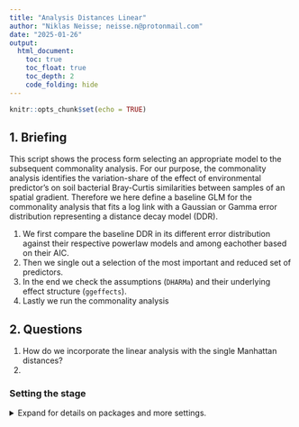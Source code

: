 ```yaml
---
title: "Analysis Distances Linear"
author: "Niklas Neisse; neisse.n@protonmail.com"
date: "2025-01-26"
output: 
  html_document:
    toc: true
    toc_float: true
    toc_depth: 2
    code_folding: hide
---
```


```r
knitr::opts_chunk$set(echo = TRUE)
```

## 1. Briefing

This script shows the process form selecting an appropriate model to the subsequent commonality analysis. For our purpose, the commonality analysis identifies the variation-share of the effect of environmental predictor's on soil bacterial Bray-Curtis similarities between samples of an spatial gradient. Therefore we here define a baseline GLM for the commonality analysis that fits a log link with a Gaussian or Gamma error distribution representing a distance decay model (DDR). 

1. We first compare the baseline DDR in its different error distribution against their respective powerlaw models and among eachother based on their AIC.
2. Then we single out a selection of the most important and reduced set of predictors.
3. In the end we check the assumptions (`DHARMa`) and their underlying effect structure (`ggeffects`). 
4. Lastly we run the commonality analysis


## 2. Questions 
1. How do we incorporate the linear analysis with the single Manhattan distances?
2. 



### Setting the stage 

<details>
  <summary>Expand for details on packages and more settings.</summary>

The following packages are required: `tidyverse`, `vegan`, `glmm.hp`, `partR2`, `skimr`, `MASS`, `DHARMa` , `ggeffects`, `glmmTMB`, `lme4`, `glmm.hp`, `pscl`

```r
#### Setting the stage ####
# Remove all objects in the global environment
# rm(list = ls()) 

# Set seed for reproducibility
set.seed(100) 

# Set directory pathways
dir_data <- 'path/to/N24_space_mic_dispersal/data/'
dir_resu <- 'path/to/N24_space_mic_dispersal/results/'

# Define CRAN packages
.cran_packages <- c(
  'tidyverse', 'glmm.hp',  'skimr', 'viridis', 'vegan',  'car', 
  'ggeffects', 'corrplot', 'lme4',  'partR2',  'DHARMa', 'MASS',
  'patchwork', 'glmm.hp',  'pscl',  'ggExtra', 'janitor', 'eulerr') 

# Define Bioconductor packages: 
#  other bioconductor packages include: 
#  'dada2', 'phyloseq', 'DECIPHER', 'phangorn'
# .bioc_packages <- c('phyloseq')  

# Install missing CRAN packages
.inst <- .cran_packages %in% installed.packages() 
if(any(!.inst)) {
  install.packages(.cran_packages[!.inst]) 
}

# # Check if Bioconductor packages are installed
# .inst <- .bioc_packages %in% installed.packages() 
# if(any(!.inst)) {
#   # Source Bioconductor installation script
#   source("http://bioconductor.org/biocLite.R") 
#   # Install missing Bioconductor packages without asking for confirmation
#   biocLite(.bioc_packages[!.inst], ask = F) 
# }

# Load required packages
#  add if necessary: ', .bioc_packages'
invisible(sapply(c(.cran_packages), require, character.only = TRUE))
invisible(sapply(c(.cran_packages), function(pkg) {
  # Check if the package is loaded
  is_loaded <- isNamespaceLoaded(pkg)
  
  # Get the package version
  version <- as.character(packageVersion(pkg))  # Convert version to character
  
  # Print the result
  cat(pkg, "Loaded:", is_loaded, "- Version:", version, "\n")
}))
 
```
```r
dir_wd   <- file.path('C:', 'code', 'BEO_DDR')
dir_data <- file.path(dir_wd, 'data')
dir_resu <- file.path(dir_wd, 'output')
```


## 3 Data  
The dataset `dissected` contains the distances between each sample in terms of bacterial composition (Bray-Curtis), plant composition (Bray-Curtis), plant traits (Euclidean), and physio-chemical soil properties (Euclidean). A summary of the dataset is shown below.

Side notes: 

1. For our models, we work with B.-C. similarities, meaning that values closer to 1 indicate greater similarity in bacterial community assembly among the samples.

2. Since stepwise forward selection, a crucial stop of our predictor selection using the `step()` function, cannot handle missing values, we omit these observations in the df `dist_nona_df`, reducing the total by about 100 data points to 1,275.

<details>
  <summary>Expand for data summary.</summary>

```r
## Load the data
distances_df <- read.csv(file.path(dir_data, 'distances_df.csv')) %>% 
  # changing dissimilarity to similarity to match distance decay model
  mutate(bac_bray_dis   = .$bac_bray,
         plant_bray_dis = .$plant_bray,
         bac_bray       = 1-.$bac_bray,
         plant_bray     = 1-.$plant_bray,
         coor_haver_log = log(.$coor_haver+0.001))

skim(distances_df)

# Remove rows with any missing values from the data frame
dist_nona_df <- na.omit(distances_df)

# Only the 4 processes
# names(dist_nona_df)
dist_4way_df <- dist_nona_df %>% 
  dplyr::select('dist_bin', 'bac_bray',
                'coor_haver_log', 'coor_haver', 
                'plant_bray', 'p_trait_eucl', 'physchem_eucl')


```
</details>

#### 3.2.1 Correlation in predictors
On the path to our model we first checked for any correlations of the explanatory variables.  

<details>
  <summary>Expand for explanatory variable correlation plot.</summary>
```r
# names(dist_nona_df)

corrplot(cor(dist_4way_df[
  c('coor_haver_log', 
    'plant_bray', 'p_trait_eucl', 'physchem_eucl')]), 
  type = "upper", method = "square", diag = FALSE, 
  addCoef.col = "white", number.cex = .7,
  tl.srt = 45, tl.cex = 1, tl.offset = 1)


corrplot(cor(dist_nona_df[c(
  'p_trait_eucl', 
  'pt_biomass_manh', 'pt_cov_bare_manh', 'pt_cov_litter_manh', 
  'pt_cov_moss_manh', 'pt_cov_senesc_manh', 'pt_sla_manh')]), 
         type = "upper", method = "square", diag = FALSE, 
         addCoef.col = "white", number.cex = .7,
         tl.srt = 45, tl.cex = 1, tl.offset = 1)


corrplot(cor(dist_nona_df[c(
  'physchem_eucl', 
  'pc_c_manh', 'pc_cnr_manh', 'pc_n_manh', 
  'pc_ph_manh', 'pc_soil_moist_manh')]), 
         type = "upper", method = "square", diag = FALSE, 
         addCoef.col = "white", number.cex = .7,
         tl.srt = 45, tl.cex = 1, tl.offset = 1)

```

## 4. Models 
### 4.1 Model Structure
We construct a generalized linear model to describe the effects of predictors representing environmental selection processes and dispersal on the differences in bacterial communities between observations, using a log link function.

Two sets of models are presented. The first set follows a Gaussian error distribution, while the second set follows a Gamma distribution. Within each set, we compare a model with a normal distance predictor to a power-law model with a log-transformed distance predictor.

```r
# names(dist_nona_df)

# glm_4w_gaus_1
glm_4w_gaus_1 <- glm(formula = bac_bray ~
                       coor_haver + plant_bray + p_trait_eucl + physchem_eucl,
                     family = gaussian(link = "log"), data = dist_nona_df, 
                     na.action = na.exclude)
sum_glm_4w_gaus_1 <- summary(glm_4w_gaus_1)

# glm_4w_gaus_2
glm_4w_gaus_2 <- glm(formula = bac_bray ~
                       coor_haver_log + plant_bray + p_trait_eucl + physchem_eucl, 
                     family = gaussian(link = "log"), data = dist_nona_df, 
                     na.action = na.exclude)
sum_glm_4w_gaus_2 <- summary(glm_4w_gaus_2)

# glm_4w_gamm_1
glm_4w_gamm_1 <- glm(formula = bac_bray ~
                        coor_haver + plant_bray + p_trait_eucl + physchem_eucl, 
                     family = Gamma(link = "log"), data = dist_nona_df, 
                     na.action = na.exclude)
sum_glm_4w_gamm_1 <- summary(glm_4w_gamm_1)

# glm_4w_gamm_2
glm_4w_gamm_2 <- glm(formula = bac_bray ~
                       coor_haver_log + plant_bray + p_trait_eucl + physchem_eucl, 
                     family = Gamma(link = "log"), data = dist_nona_df, 
                     na.action = na.exclude)
sum_glm_4w_gamm_2 <- summary(glm_4w_gamm_2)


```


Comparing the AIC values indicates that the Gamma error distribution with the log-transformed distance as a predictor explains the most variation in the soil bacteria. Therefore, we base all subsequent analyses on this model.





```r
data.frame(
  model          = c(
    rep("GLM", 4)),
  id       = c(
    rep("4way",4)),
  fam         = c(
    c(rep("Gaus",2), rep("Gamm",2))),
  Power_law      = c(
    rep(c("-", "+"),2)),
  aic            = c(
    sum_glm_4w_gaus_1$aic,
    sum_glm_4w_gaus_2$aic,
    sum_glm_4w_gamm_1$aic,
    sum_glm_4w_gamm_2$aic),
  `0 deviance`  = c(
    sum_glm_4w_gaus_1$null.deviance,
    sum_glm_4w_gaus_2$null.deviance,
    sum_glm_4w_gamm_1$null.deviance,
    sum_glm_4w_gamm_2$null.deviance),
  `0 df`        = c(
    sum_glm_4w_gaus_1$df.null,
    sum_glm_4w_gaus_2$df.null,
    sum_glm_4w_gamm_1$df.null,
    sum_glm_4w_gamm_2$df.null),
  `res deviance` = c(
    sum_glm_4w_gaus_1$deviance,
    sum_glm_4w_gaus_2$deviance,
    sum_glm_4w_gamm_1$deviance,
    sum_glm_4w_gamm_2$deviance),
  `res df`     = c(
    sum_glm_4w_gaus_1$df.residual,
    sum_glm_4w_gaus_2$df.residual,
    sum_glm_4w_gamm_1$df.residual,
    sum_glm_4w_gamm_2$df.residual)) %>% 
  arrange(.$aic)
```

#### 4.3 Bidirectional predictor selection

```r
# Alpha, intercept only model
glm_gamm_4way_a <- glm(formula = bac_bray ~ 1,
                      family = Gamma(link = "log"), data = dist_nona_df, 
                      na.action = na.exclude)

# Omega, all predictors with their interactions
glm_gamm_4way_o <- glm(formula = bac_bray ~
                       coor_haver_log * plant_bray * p_trait_eucl * physchem_eucl, 
                       family = Gamma(link = "log"), data = dist_nona_df, 
                       na.action = na.exclude)

# Bidirectional predictor selection 
glm_gamm_4way_step <- step(glm_gamm_4way_a,
                        scope = list(
                          lower = glm_gamm_4way_a, upper = glm_gamm_4way_o), 
                        direction = "both", na.action = na.exclude)
```

The bi-directional selection suggests that the interaction of the physico-chemical euclidean distance and the plant abundance Bray-Curtis distance is important for the model. Furthermore, the plant traits do not seem contribute to the models fit.

Nevertheless we include the plant traits in our model to make it directly compatible to our variance partitioning. The full 4-way model structure is the following:

```r
# Specifying the final 4way model
glm_4w_gamm2 <- glm(formula = bac_bray ~
                      physchem_eucl + coor_haver_log + 
                      plant_bray + p_trait_eucl + 
                      physchem_eucl:plant_bray, 
                    family = Gamma(link = "log"), 
                    data = dist_nona_df, 
                    na.action = na.exclude)

summary(glm_4w_gamm2)
pR2(glm_4w_gamm2)


```




## 6. Assumptions

using `simulateResiduals` and `plotResiduals`

```r
sim_out_4w_gamm2 <- DHARMa::simulateResiduals(
  fittedModel = glm_4w_gamm2, plot = F)
plot(sim_out_4w_gamm2)
testOutliers(glm_4w_gamm2)
plotResiduals(sim_out_4w_gamm2, form = dist_nona_df$physchem_eucl)
plotResiduals(sim_out_4w_gamm2, form = dist_nona_df$coor_haver_log)
plotResiduals(sim_out_4w_gamm2, form = dist_nona_df$plant_bray)
plotResiduals(sim_out_4w_gamm2, form = dist_nona_df$p_trait_eucl)

```

### 6.1 Effect plots

```r
predict_response(glm_gamm_seln3)
predict_response(glm_gamm_seln3, terms = c("predictor_main", "predictor_color"))
```




```r
pred_res_4w_gamm2  <- predict_response(glm_4w_gamm2)

plot(predict_response(glm_4w_gamm2, terms = c("physchem_eucl", "plant_bray")),
     show_data = T)

plot(predict_response(glm_4w_gamm2, terms = c("coor_haver_log", "physchem_eucl")),
     show_data = T)

plot(predict_response(glm_4w_gamm2, terms = c("plant_bray", "coor_haver_log")),
     show_data = T)

plot(predict_response(glm_4w_gamm2, terms = c("p_trait_eucl", "coor_haver_log")), 
     show_data = T)


```


## Communality analysis 

R2m (marginal R²): variance explained by fixed effects only.
R2c (conditional R²): variance explained by both fixed and random effects. As I don't have any random effect they are the same. 

Regarding the family of the estimations:
lognormal is the best:
1. it explains the most variance, thus the model fit is very good.
2. the assumption of a right-skewed response is met 
3. the assumption of no 0 values is met


Estimations:
Unique:	        The variance explained uniquely by that predictor.
Average.share:	Mean shared contribution across all model permutations.
Individual:   	Sum of Unique + Average.share (total importance).
I.perc(%):    	Percentage of total R² accounted for by this variable.

A negative unique value (e.g., -0.0005) indicates essentially no unique contribution, possibly due to multicollinearity or noise.



```r
ca_4w <- glmm.hp::glmm.hp(glm_4w_gamm2, type = "adjR2", commonality = T)
ca_4w_T <- glmm.hp::glmm.hp(glm_4w_gamm2, type = "adjR2", commonality = F)
glmm.hp::plot.glmmhp(ca_4w_T)
ca_4w_T
ca_4w

fit <- euler(c(
  "A"       = 0.1513, # physchem_eucl
  "B"       = 0.0884, # coor_haver_log
  "C"       = 0.0068, # plant_bray
  "D"       = 0.0000, # p_trait_eucl
  "E"       = 0.0113, # physchem_eucl:plant_bray
  "A&B"     = 0.1497,
  "A&C"     = 0.0274,
  "A&D"     = 0.0002,
  "A&E"     = 0.0129,
  "A&B&C"   = 0.1557,
  "A&B&D"   = 0.0006,
  "A&C&D"   = 0.0006,
  "B&C&D"   = 0.0001,
  "A&B&E"   = 0.0949,
  "B&B&E"   = 0.0093,
  "A&D&E"   = 0.0002,
  "A&B&C&D" = 0.0025,
  "B&C&D&E" = 0.0002
))

fit2 <- euler(c(
  "A"       = 0.151, # physchem_eucl
  "B"       = 0.088, # coor_haver_log
  "C"       = 0.007, # plant_bray
#  "D"       = 0.000, # p_trait_eucl
  "E"       = 0.011, # physchem_eucl:plant_bray
  "A&B"     = 0.150,
  "A&C"     = 0.027,
#  "A&D"     = 0.000,
  "A&E"     = 0.013,
  "A&B&C"   = 0.156,
  "A&B&D"   = 0.001,
  "A&C&D"   = 0.001,
#  "B&C&D"   = 0.000,
  "A&B&E"   = 0.095,
  "B&B&E"   = 0.009,
#  "A&D&E"   = 0.000,
  "A&B&C&D" = 0.003
#  "B&C&D&E" = 0.000
))

mod_ca_eu <- euler(c(
  "A"       = 0.15, # physchem_eucl
  "B"       = 0.09, # coor_haver_log
  "C"       = 0.01, # plant_bray
  "E"       = 0.01, # physchem_eucl:plant_bray
  "A&B"     = 0.15,
  "A&C"     = 0.03,
  "A&E"     = 0.01,
  "A&B&C"   = 0.16,
  "A&B&E"   = 0.10,
  "B&C&E"   = 0.01
))

p_ca_eu <- plot(mod_ca_eu,
     quantities = TRUE,
     fills = list(fill = viridis::viridis(4), alpha = 0.6),
     labels = list(font = 2),
     main = "Variance Partitioning (Euler Diagram)")

# ggsave(plot = p_ca_eu, paste0(dir_resu, "ca_eu.png"), width = 5.5, height = 6, dpi = 300)

0.01/2 + 0.1/3 + 0.15/2 + 0.16/3+ 0.03/2
0.01/2 + 0.1/3 + 0.15/2 + 0.16/3+ 0/2 
0.16/3 + 0.03/2 
0.01/2 + 0.01/2 + 0.1/3

```
```r
library(eulerr)
library(grid)
library(viridis)

# Create a function to generate the full custom Euler diagram
plot_custom_euler <- function(mod_ca_eu) {
  # Create the Euler diagram object
  p <- plot(mod_ca_eu,
            quantities = FALSE,
            fills = list(fill = viridis(4), alpha = 0.6),
            labels = FALSE,
            main = NULL)
  
  # Start a new page and draw scaled plot
  grid.newpage()
  vp <- viewport(width = 0.8, height = 0.8)
  pushViewport(vp)
  grid.draw(p)
  
  # Custom annotations
  # grid.text("Community analysis",
  #           x = 0.5,  y = 1.05, gp = gpar(fontsize = 16, fontface = "bold"))
  grid.text("A. Soil               \nproperties",         
            x = 0.06, y = 0.6,   gp = gpar(fontface = "bold"))
  grid.text("B. Geographic\ndistance",                    
            x = 0.95, y = 0.6,   gp = gpar(fontface = "bold"))
  grid.text("C. Plant similarity",                        
            x = 0.5,  y = -0.05, gp = gpar(fontface = "bold"))
  # grid.text("D. Plant traits",             
  #           x = 0.95, y = 0.95, gp = gpar(fontface = "bold"))
  grid.text("E. Interaction of A. and B.",                
            x = 0.5,  y = 1.05,  gp = gpar(fontface = "bold"))
  grid.text("Residuals = 0.42",                           
            x = 0.95, y = -0.05)
  
  # Unique fractions
  grid.text("0.15 ***", x = 0.25, y = 0.5)
  grid.text("0.09 ***", x = 0.815, y = 0.5)
  grid.text("0.01 *",   x = 0.51, y = 0.035)
  grid.text("0.01 ***", x = 0.61, y = 0.945)
  
  # 2-way overlaps
  grid.text("0.15", x = 0.62 , y = 0.54)
  grid.text("0.03", x = 0.41, y = 0.12)
  grid.text("0.01", x = 0.46, y = 0.99)
  
  # 3-way overlaps
  grid.text("0.16", x = 0.57, y = 0.26)
  grid.text("0.10", x = 0.6, y = 0.7)
  grid.text("0.01", x = 0.51, y = 0.57)
  grid.text("0.01", x = 0.73, y = 0.44)
  
  # 4-way overlap
  grid.text("0.01", x = 0.58, y = 0.42)
}

```


```r
# # Define metrics
# mod_ca_metrics <- c("Unique", "Average.share", "Individual", "I.perc(%)")
# mod_ca_n_metrics <- length(mod_ca_metrics)
# mod_ca_n_perm <- 10000
# set.seed(123)
# 
# # Step 1: Observed values for all metrics
# mod_ca_observed_all <- ca_4w_T$lognormal[, mod_ca_metrics]
# 
# # Step 2: Null array (3D) to store permutations for all metrics
# mod_ca_null_distributions <- array(
#   NA, dim = c(nrow(mod_ca_observed_all), mod_ca_n_perm, mod_ca_n_metrics),
#   dimnames = list(rownames(mod_ca_observed_all), NULL, mod_ca_metrics))
# 
# # Step 3: Permutation loop
# for (i in 1:mod_ca_n_perm) {
#   # Permute the response variable
#   dist_4way_df$mod_ca_bac_bray_perm <- sample(dist_4way_df$bac_bray)
#   
#   # Fit model with permuted response
#   mod_ca_perm_result <- glmm.hp(
#     glm(
#       formula = mod_ca_bac_bray_perm ~ physchem_eucl + coor_haver_log + 
#         plant_bray + p_trait_eucl + physchem_eucl:plant_bray,
#       family = Gamma(link = "log"),
#       data = dist_4way_df,
#       na.action = na.exclude),
#     type = "adjR2")
#   
#   # Store values for each metric
#   for (m in mod_ca_metrics) {
#     mod_ca_null_distributions[, i, m] <- mod_ca_perm_result$lognormal[, m]
#   }
# }
# 
# # Step 4: Compute p-values for all metrics
# mod_ca_results_list <- list()
# 
# for (m in mod_ca_metrics) {
#   mod_ca_observed_vals <- mod_ca_observed_all[, m]
#   mod_ca_null_matrix   <- mod_ca_null_distributions[, , m]
#   
#   # Compute p-values
#   mod_ca_p_vals <- sapply(1:length(mod_ca_observed_vals), function(i) {
#     mean(mod_ca_null_matrix[i, ] >= mod_ca_observed_vals[i], na.rm = TRUE)
#     })
#   
#   # Compute mean of null distribution
#   mod_ca_null_means <- rowMeans(mod_ca_null_matrix, na.rm = TRUE)
#   
#   # Create result data frame
#   mod_ca_results_df <- data.frame(
#     variable   = rownames(mod_ca_observed_all),
#     observed   = mod_ca_observed_vals,
#     null_mean  = mod_ca_null_means,
#     p_value    = mod_ca_p_vals)
#   
#   mod_ca_results_list[[m]] <- mod_ca_results_df
# }
# 
# write.csv(as.data.frame.table(mod_ca_null_distributions, responseName = "value") %>%
#   rename(variable = Var1, permutation = Var2, metric = Var3) %>%
#   mutate(permutation = as.integer(permutation)),
#   file.path(dir_data, paste0('mod_ca_perm_all_10000.csv')))
# 
# bind_rows(mod_ca_results_list, .id = "metric") %>% as.data.frame() %>% 
#   write.csv(file.path(dir_data, paste0('mod_ca_perm_res_all_10000.csv')),
#             row.names = F)

mod_ca_list_all_10000_df <- read.csv(
  file.path(dir_data, paste0('mod_ca_perm_all_10000.csv')))


mod_ca_results_all_10000_df <- read.csv(
  file.path(dir_data, paste0('mod_ca_perm_res_all_10000.csv')))

```



### 7. Plots

#### Distance Decaly Relation
```r
# Create a new data frame with a range of values for 'coor_haver_log'
p_dist_range <- seq(
  min(dist_nona_df$coor_haver_log), 
  max(dist_nona_df$coor_haver_log), length.out = 100)

# Create a new data frame with these values and the other variables fixed 
p_dist_ndata <- data.frame(
  coor_haver_log = p_dist_range,
  physchem_eucl  = mean(dist_nona_df$physchem_eucl, na.rm = TRUE), 
  plant_bray     = mean(dist_nona_df$plant_bray, na.rm = TRUE),  
  p_trait_eucl   = mean(dist_nona_df$p_trait_eucl, na.rm = TRUE) 
)

# Predict the response using the glm model
p_dist_pred <- predict(
  glm_4w_gamm2, 
  newdata = p_dist_ndata,
  # Return the standard errors
  se.fit = TRUE, 
  # Prediction on the scale of the link function (log scale for Gamma)
  type = "link"    
)

# Convert the predictions from log scale back to the original scale (if using Gamma with log link)
p_dist_pred_values <- exp(p_dist_pred$fit)

# Calculate the upper and lower bounds for the 95% confidence interval
p_dist_upper <- exp(p_dist_pred$fit + 1.96 * p_dist_pred$se.fit)
p_dist_lower <- exp(p_dist_pred$fit - 1.96 * p_dist_pred$se.fit)

# Add the predictions and confidence intervals to the new_data
p_dist_ndata <- p_dist_ndata %>%
  mutate(
    predicted = p_dist_pred_values,
    upper_bound = p_dist_upper,
    lower_bound = p_dist_lower
  )

# names(dist_4way_df)

dist_4way_df %>% 
  group_by(dist_bin) %>% 
  summarise(n())

# Plot the effect of distance on bacterial bray 
# Estimates are from the 4way model
# predictions with mean for the other predictors
# showing the 95% Confidence interval
ggp_ddr_4w <- ggplot() +
  geom_point(
    data = dist_4way_df, 
    aes(y = bac_bray, x = coor_haver_log, color = as.factor(dist_bin)),
    alpha = 0.5
  ) +
  scale_color_manual(
    values = c('#B33C00', '#00B382', '#0072B2'),
    labels = c(
      'Within Plot\n   n = 48', 
      'Within Site\n   n = 577', 
      'Between Sites\n   n = 650'),
    # Change shape 
    guide = guide_legend(override.aes = list(shape = 15, linetype = 1))
    ) + 
  geom_line(
    data = p_dist_ndata, 
    aes(y = predicted, x = coor_haver_log), color = "#4F4F4F"
  ) +
  geom_ribbon(
    data = p_dist_ndata,
    aes(x = coor_haver_log, ymin = lower_bound, ymax = upper_bound), 
    fill = "black", alpha = 0.2
  ) +
  scale_x_continuous(
    limits = c(0, 14),
    breaks = seq(0, 14, by = 2),
    guide = guide_axis(minor.ticks = T)
    ) +
  scale_y_continuous(
    limits       = c(0, 0.8),
    breaks       = seq(0, 0.8, by = .2),
    guide = guide_axis(minor.ticks = T),
    labels = scales::number_format(accuracy = c(1, 0.1, 0.1, 0.1))
    ) +  
  theme_classic() +
  labs(
    title = "Distance Decay Realation",
    subtitle = "Effect of Distance on Soil Bacterial Similarity",
    x = "Distance (log(m))",
    y = "Soil bacterial Bray-Curtis\nsimilarity index",
    caption = "Distance Decay Relationship of the soil bacterial commnunity: Based on glm with Gamma(link = 'log'). \n Shaded area represents the 95% Confidence Interval for predictions. Point show raw data.",
    color = "Distance Categories"
  ) +
  theme(
    plot.title    = element_text(hjust = 0.1, vjust = 1.5),  
    plot.subtitle = element_text(hjust = 0.1, vjust = 2),  
    plot.caption  = element_text(hjust = 0),
    legend.position   = c(0.8, 0.82),
    legend.title      = element_text('Distance bin', size = 11),
    legend.key.height = unit(0.4, "cm"), 
    legend.key.width  = unit(1.2, "cm"), 
    legend.text       = element_text(size = 10), 
    panel.grid.minor = element_line(
      color = "lightgray", linetype = "dotted", size = 0.5),
    axis.text.x  = element_text(color = "black", size = 10),
    axis.text.y  = element_text(color = "black", size = 10),
    axis.title.y = element_text(size = 13, margin = margin(r = 10)),
    axis.title.x = element_text(size = 12.5, margin = margin(t = 10)) 
  ) + 
  annotate("text", x = 1, y = 0, label = paste("n =", nrow(dist_4way_df)), 
           size = 3.5, color = "black")

ggp_ddr_4w 

ggp_ddr_4w_hist <- ggMarginal(ggp_ddr_4w, 
           type = "histogram", 
           groupFill = TRUE,
           col = "white")


# ggsave(plot = ggp_ddr_4w, paste0(dir_resu, "/ddr_4w.png"), width = 5.5, height = 6, dpi = 300)

# ggsave(plot = ggp_ddr_4w_hist, paste0(dir_resu, "/ddr_4w_hist.png"), width = 5.5, height = 6, dpi = 300)

```
```r

hist(dist_4way_df$bac_bray)
hist(log(dist_4way_df$bac_bray))

min(dist_4way_df$bac_bray)
max(dist_4way_df$bac_bray)


dist_4way_df %>% 
  filter(dist_bin == 1) %>% 
  arrange(bac_bray)

dist_4way_df %>% 
  filter(dist_bin == 1) %>%
  skim()

# Prediction at min
p_dist_ndata
exp(p_dist_ndata$coor_haver_log[1])
p_dist_ndata$predicted[1]
p_dist_ndata$predicted[1] - p_dist_ndata$lower_bound[1]
p_dist_ndata$predicted[1] - p_dist_ndata$upper_bound[1]

# Prediction at mean BIN 1
dist_4way_df %>% 
  filter(dist_bin == 1) %>% 
  summarise(mean(coor_haver_log))

exp(p_dist_ndata$coor_haver_log[5])
p_dist_ndata$predicted[5]
p_dist_ndata$predicted[5] - p_dist_ndata$lower_bound[5]
p_dist_ndata$predicted[5] - p_dist_ndata$upper_bound[5]

# Prediction at mean BIN 2
dist_4way_df %>% 
  filter(dist_bin == 2) %>% 
  summarise(mean(coor_haver_log))
# 8.589501

exp(p_dist_ndata$coor_haver_log[60])
p_dist_ndata$predicted[60]
p_dist_ndata$predicted[60] - p_dist_ndata$lower_bound[60]
p_dist_ndata$predicted[60] - p_dist_ndata$upper_bound[60]


# Prediction at mean BIN 3
dist_4way_df %>% 
  filter(dist_bin == 3) %>% 
  summarise(mean(coor_haver_log))
# 12.69765	

exp(p_dist_ndata$coor_haver_log[99])
p_dist_ndata$predicted[99]
p_dist_ndata$predicted[99] - p_dist_ndata$lower_bound[99]
p_dist_ndata$predicted[99] - p_dist_ndata$upper_bound[99]




dist_4way_df %>% 
  filter(bac_bray <= quantile(dist_4way_df$bac_bray, 0.05)[[1]]) %>% 
  group_by(dist_bin) %>% 
  summarise(n())

dist_4way_df %>% 
  filter(bac_bray <= quantile(dist_4way_df$bac_bray, 0.05)[[1]]) %>% 
  arrange(bac_bray)


dist_4way_df %>% 
  filter(bac_bray == min(bac_bray))



dist_4way_df %>% 
  filter(physchem_eucl >= quantile(physchem_eucl, 0.90)[[1]]) %>% 
  group_by(dist_bin) %>% 
  summarise(n())

53 / (53 + 11)
91 / (91 + 37)

```


##### Effect plot 3 panel
```r
# Create a new data frame with these values and the other variables fixed 
p_pc_ndata <- data.frame(
  # New sequence to predict over
  physchem_eucl  = seq(min(dist_4way_df$physchem_eucl),
                       max(dist_4way_df$physchem_eucl), length.out = 100),
  coor_haver_log = mean(dist_4way_df$coor_haver_log, na.rm = TRUE), 
  plant_bray     = mean(dist_4way_df$plant_bray, na.rm = TRUE),  
  p_trait_eucl   = mean(dist_4way_df$p_trait_eucl, na.rm = TRUE) 
)

# Predict the response using the glm model
p_pc_pred <- predict(
  glm_4w_gamm2, 
  newdata = p_pc_ndata,
  # Return the standard errors
  se.fit = TRUE, 
  # Prediction on the scale of the link function (log scale for Gamma)
  type = "link"    
)

# Add the predictions and confidence intervals to the new_data
p_pc_ndata <- p_pc_ndata %>%
  mutate(
    # Log scale back to the original scale (if using Gamma with log link)
    predicted   = exp(p_pc_pred$fit),
    # 95% CI
    upper_bound = exp(p_pc_pred$fit + 1.96 * p_pc_pred$se.fit),
    lower_bound = exp(p_pc_pred$fit - 1.96 * p_pc_pred$se.fit)
  )

# names(dist_4way_df)

# Plot the effect of distance on bacterial bray 
# Estimates are from the 4way model
# predictions with mean for the other predictors
# showing the 95% Confidence interval
ggp_4w_pc <- ggplot() +
  geom_point(
    data = dist_4way_df, 
    aes(y = bac_bray, x = physchem_eucl, color = as.factor(dist_bin)),
    alpha = 0.5
  ) +
  scale_color_manual(
    values = c('#B33C00', '#00B382', '#0072B2'),
    labels = c("Within Plot", "Within Site", "Among Sites"),
    # Change shape 
    guide = guide_legend(override.aes = list(shape = 15, linetype = 1))
    ) + 
  geom_line(
    data = p_pc_ndata, 
    aes(y = predicted, x = physchem_eucl), color = "#4F4F4F"
  ) +
  geom_ribbon(
    data = p_pc_ndata,
    aes(x = physchem_eucl, ymin = lower_bound, ymax = upper_bound), 
    fill = "black", alpha = 0.2
  ) +
  scale_x_continuous(
    limits = c(0, round(max(
        dist_4way_df$physchem_eucl), digits = 0))
    ) +
  scale_y_continuous(
    limits       = c(0, 0.8),
    breaks       = seq(0, 1, by = .2),
    guide = guide_axis(minor.ticks = T)
    ) +  
  theme_classic() +
  labs(
    x = "Physio-chemical NP\nEuclidean",
    y = "Soil bacterial Bray-Curtis similarity index",
  ) +
  theme(
    plot.title = element_text(hjust = 0.1, vjust = 1.5),  
    plot.subtitle = element_text(hjust = 0.1, vjust = 2),  
    plot.caption = element_text(hjust = 0),
    legend.position = "none", 
    # Grid lines
    panel.grid.minor = element_line(
      color = "lightgray", linetype = "dotted", size = 0.5),
    axis.text.x  = element_text(color = "black", size = 10),
    axis.text.y  = element_text(color = "black", size = 10),
    axis.title.y = element_text(size = 13, margin = margin(r = 10)),
    axis.title.x = element_text(size = 12.5, margin = margin(t = 10)) 
  )

ggp_4w_pc

# ggsave(plot = ggp_4w_pc, paste0(dir_resu, "ddr_4w_pc.png"), width = 5.5, height = 6, dpi = 300)

```


```r
# Create a new data frame with these values and the other variables fixed 
p_pb_ndata <- data.frame(
  # New sequence to predict over
  plant_bray     = seq(min(dist_4way_df$plant_bray),
                       max(dist_4way_df$plant_bray), length.out = 100),
  coor_haver_log = mean(dist_4way_df$coor_haver_log, na.rm = TRUE), 
  physchem_eucl  = mean(dist_4way_df$physchem_eucl , na.rm = TRUE),  
  p_trait_eucl   = mean(dist_4way_df$p_trait_eucl  , na.rm = TRUE) 
)

# Predict the response using the glm model
p_pb_pred <- predict(
  glm_4w_gamm2, 
  newdata = p_pb_ndata,
  # Return the standard errors
  se.fit = TRUE, 
  # Prediction on the scale of the link function (log scale for Gamma)
  type = "link"    
)

# Add the predictions and confidence intervals to the new_data
p_pb_ndata <- p_pb_ndata %>%
  mutate(
    # Log scale back to the original scale (if using Gamma with log link)
    predicted   = exp(p_pb_pred$fit),
    # 95% CI
    upper_bound = exp(p_pb_pred$fit + 1.96 * p_pb_pred$se.fit),
    lower_bound = exp(p_pb_pred$fit - 1.96 * p_pb_pred$se.fit)
  )

# names(dist_4way_df)

# Plot the effect of plant bray on bacterial bray 
# Estimates are from the 4way model
# predictions with mean for the other predictors
# showing the 95% Confidence interval
ggp_4w_pb <- ggplot() +
  geom_point(
    data = dist_4way_df, 
    aes(y = bac_bray, x = plant_bray, color = as.factor(dist_bin)),
    alpha = 0.5
  ) +
  scale_color_manual(
    values = c('#B33C00', '#00B382', '#0072B2'),
    labels = c("Within Plot", "Within Site", "Among Sites"),
    # Change shape 
    guide = guide_legend(override.aes = list(shape = 15, linetype = 1))
    ) + 
  geom_line(
    data = p_pb_ndata, 
    aes(y = predicted, x = plant_bray), color = "#4F4F4F"
  ) +
  geom_ribbon(
    data = p_pb_ndata,
    aes(x = plant_bray, ymin = lower_bound, ymax = upper_bound), 
    fill = "black", alpha = 0.2
  ) +
  scale_x_continuous(
    limits = c(0, round(max(
        dist_4way_df$plant_bray), digits = 0)),
    breaks = c(0, 0.25, 0.5, 0.75, 1),
    labels = scales::number_format(accuracy = c(1, 0.01, 0.1, 0.01, 1))
    ) +
  scale_y_continuous(
    limits       = c(0, 0.8),
    breaks       = seq(0, 1, by = .2),
    guide = guide_axis(minor.ticks = T)
#    minor_breaks = seq(0, 1, by = .1)
    ) +  
  theme_classic() +
  labs(
    x = "Plant Abundance\nBray-Curtis similarity",
    y = "Soil bacterial Bray-Curtis similarity index"
  ) +
  theme(
    plot.title = element_text(hjust = 0.1, vjust = 1.5),  
    plot.subtitle = element_text(hjust = 0.1, vjust = 2),  
    plot.caption = element_text(hjust = 0),
    legend.position = "none",
    legend.title = element_text('Distance bin'), 
    # Grid lines
    panel.grid.minor = element_line(
      color = "lightgray", linetype = "dotted", size = 0.5),
    axis.text.y  = element_blank(),
    axis.text.x = element_text(color = "black", size = 10),  
    axis.title.y = element_blank(),
    axis.title.x = element_text (size = 12.5, margin = margin(t = 10)), 
    axis.ticks.y = element_blank()
  )

ggp_4w_pb

# ggsave(plot = ggp_4w_pb, paste0(dir_resu, "ddr_4w_pb.png"), width = 5.5, height = 6, dpi = 300)

```



```r
# Create a new data frame with these values and the other variables fixed 
p_pt_ndata <- data.frame(
  # New sequence to predict over
  p_trait_eucl   = seq(min(dist_4way_df$p_trait_eucl),
                       max(dist_4way_df$p_trait_eucl), length.out = 100),
  coor_haver_log = mean(dist_4way_df$coor_haver_log, na.rm = TRUE), 
  physchem_eucl  = mean(dist_4way_df$physchem_eucl , na.rm = TRUE),  
  plant_bray     = mean(dist_4way_df$plant_bray    , na.rm = TRUE) 
)

# Predict the response using the glm model
p_pt_pred <- predict(
  glm_4w_gamm2, 
  newdata = p_pt_ndata,
  # Return the standard errors
  se.fit = TRUE, 
  # Prediction on the scale of the link function (log scale for Gamma)
  type = "link"    
)

# Add the predictions and confidence intervals to the new_data
p_pt_ndata <- p_pt_ndata %>%
  mutate(
    # Log scale back to the original scale (if using Gamma with log link)
    predicted   = exp(p_pt_pred$fit),
    # 95% CI
    upper_bound = exp(p_pt_pred$fit + 1.96 * p_pt_pred$se.fit),
    lower_bound = exp(p_pt_pred$fit - 1.96 * p_pt_pred$se.fit)
  )

# names(dist_4way_df)

# Plot the effect of distance on bacterial bray 
# Estimates are from the 4way model
# predictions with mean for the other predictors
# showing the 95% Confidence interval
ggp_4w_pt <- ggplot() +
  geom_point(
    data = dist_4way_df, 
    aes(y = bac_bray, x = p_trait_eucl, color = as.factor(dist_bin)),
    alpha = 0.5
  ) +
  scale_color_manual(
    values = c('#B33C00', '#00B382', '#0072B2'),
    labels = c("Within Plot", "Within Site", "Among Sites"),
    # Change shape 
    guide = guide_legend(override.aes = list(shape = 15, linetype = 1))
    ) + 
  geom_line(
    data = p_pt_ndata, 
    aes(y = predicted, x = p_trait_eucl), color = "#4F4F4F"
  ) +
  geom_ribbon(
    data = p_pt_ndata,
    aes(x = p_trait_eucl, ymin = lower_bound, ymax = upper_bound), 
    fill = "black", alpha = 0.2
  ) +
  scale_x_continuous(
    limits = c(0, round(max(
        dist_4way_df$p_trait_eucl), digits = 0)),
    breaks = c(0, 2.5, 5, 7.5),
    labels = scales::number_format(accuracy = c(1, 0.1, 1, 0.1))
    ) +
  scale_y_continuous(
    limits       = c(0, 0.8),
    breaks       = seq(0, 1, by = .2),
    guide = guide_axis(minor.ticks = T)
#    minor_breaks = seq(0, 1, by = .1)
    ) +  
  theme_classic() +
  labs(
    x = "Plant traits\nEuclidean",
    y = "Soil bacterial Bray-Curtis similarity index"
  ) +
  theme(
    plot.title    = element_text(hjust = 0.1, vjust = 1.5),  
    plot.subtitle = element_text(hjust = 0.1, vjust = 2),  
    plot.caption  = element_text(hjust = 0),
    legend.position   = c(0.7, 0.92),
    legend.title      = element_blank(),
    legend.key.height = unit(0.4, "cm"), 
    legend.key.width  = unit(1.2, "cm"), 
    legend.text       = element_text(size = 11),
    # Grid lines
    panel.grid.minor = element_line(
      color = "lightgray", linetype = "dotted", size = 0.5),
    axis.text.y  = element_blank(),
    axis.text.x  = element_text (color = "black", size = 10),  
    axis.title.y = element_blank(),
    axis.title.x = element_text (size = 12.5, margin = margin(t = 10)), 
    axis.ticks.y = element_blank()
  )

ggp_4w_pt

# ggsave(plot = ggp_4w_pt, paste0(dir_resu, "ddr_4w_pt.png"), width = 5.5, height = 6, dpi = 300)

```


```r
# Add tags and center them at the top of each plot
ggp_4w_pc <- ggp_4w_pc + 
  labs(tag = "A") + 
  theme(
    plot.tag.position = c(0.2, 1),
    plot.tag = element_text(face = "bold", hjust = 0.5, vjust = 1)
  )

ggp_4w_pb <- ggp_4w_pb + 
  labs(tag = "B") + 
  theme(
    plot.tag.position = c(0.13, 1),
    plot.tag = element_text(face = "bold", hjust = 0.5, vjust = 1)
  )

ggp_4w_pt <- ggp_4w_pt + 
  labs(tag = "C") + 
  theme(
    plot.tag.position = c(0.13, 1),
    plot.tag = element_text(face = "bold", hjust = 0.5, vjust = 1)
  )

# Combine without tag_levels
ggp_4w_3p <- ggp_4w_pc + ggp_4w_pb + ggp_4w_pt +
  plot_layout(ncol = 3) +
  plot_annotation(
    title = "Effect plots - model predictions",
    subtitle = "4-way glm gamma log-link"
  )

ggp_4w_3p

# ggsave(plot = ggp_4w_3p, file.path(dir_resu, "ddr_4w_3p.png"), width = 15, height = 6, dpi = 300)
```




## Chapter 2 - Sublements
### Analysis of linear physio-chemical distances

#### Introduction

Physio-chemical properties of soil are very known to have a great influence on the soil micro-biome. Here we show how the individual differences of each soil property between sample affect the difference in Bray-Curtis dissimilarity of the soil bacteria rather than their combined effect as one Euclidean distance. 

#### Data
We have the same format of data where every sample is pair with each other and given one value that encompass the differences. Here we what to know the effect of pH, water content, nitrogen, carbon, and CN ratio on the bacterial community. 


<details>
  <summary>Expand for data summary.</summary>

```r
# names(dist_nona_df)
dist_pc_df <-  dist_nona_df %>% 
  dplyr::select(c(id, id2, bac_bray, coor_haver, coor_haver_log, 
           pc_c_manh, pc_cnr_manh, pc_n_manh, pc_ph_manh, pc_soil_moist_manh))
skim(dist_pc_df)

```
</details>

#### Model

We compare yet again a `Gamma` against a `Gaussian` distribution and 

```r
# names(dist_pc_df)

# Gaussian
# without powerlaw
glm_pc_gau1 <- glm(
  bac_bray ~ coor_haver +
    pc_c_manh + pc_cnr_manh + pc_n_manh + pc_ph_manh + pc_soil_moist_manh,
  family = gaussian(link = "log"),
  data = dist_pc_df, na.action = na.exclude)
sum_glm_pc_gau1 <- summary(glm_pc_gau1)
# with powerlaw
glm_pc_gau2 <- glm(
  bac_bray ~ coor_haver_log + 
    pc_c_manh + pc_cnr_manh + pc_n_manh + pc_ph_manh + pc_soil_moist_manh,
  family = gaussian(link = "log"),
  data = dist_pc_df, na.action = na.exclude)
sum_glm_pc_gau2 <- summary(glm_pc_gau2)

# Gamma
# without powerlaw
glm_pc_gam1 <- glm(
  bac_bray ~ coor_haver +
    pc_c_manh + pc_cnr_manh + pc_n_manh + pc_ph_manh + pc_soil_moist_manh,
  family = Gamma(link = "log"),
  data = dist_pc_df, na.action = na.exclude)
sum_glm_pc_gam1 <- summary(glm_pc_gam1)
# with powerlaw
glm_pc_gam2 <- glm(
  bac_bray ~ coor_haver_log + 
    pc_c_manh + pc_cnr_manh + pc_n_manh + pc_ph_manh + pc_soil_moist_manh,
  family = Gamma(link = "log"),
  data = dist_pc_df, na.action = na.exclude)
sum_glm_pc_gam2 <- summary(glm_pc_gam2)

```

Summary of the models showing the AIC, our ceteria to judge the best fit for further analysis. Yet again the Gamma distribution with the log transformed distance metrics performes the best. 

```r
data.frame(
  model          = c(
    rep("GLM", 4)),
  id       = c(
    rep("4way",4)),
  fam         = c(
    c(rep("Gaus",2), rep("Gamm",2))),
  Power_law      = c(
    rep(c("-", "+"),2)),
  aic            = c(
    sum_glm_pc_gau1$aic,
    sum_glm_pc_gau2$aic,
    sum_glm_pc_gam1$aic,
    sum_glm_pc_gam2$aic),
  `deviance0`  = c(
    sum_glm_pc_gau1$null.deviance,
    sum_glm_pc_gau2$null.deviance,
    sum_glm_pc_gam1$null.deviance,
    sum_glm_pc_gam2$null.deviance),
  `df0`        = c(
    sum_glm_pc_gau1$df.null,
    sum_glm_pc_gau2$df.null,
    sum_glm_pc_gam1$df.null,
    sum_glm_pc_gam2$df.null),
  `res deviance` = c(
    sum_glm_pc_gau1$deviance,
    sum_glm_pc_gau2$deviance,
    sum_glm_pc_gam1$deviance,
    sum_glm_pc_gam2$deviance),
  `res df`     = c(
    sum_glm_pc_gau1$df.residual,
    sum_glm_pc_gau2$df.residual,
    sum_glm_pc_gam1$df.residual,
    sum_glm_pc_gam2$df.residual)) %>% 
  arrange(.$aic)
```


#### 4.3 Bidirectional predictor selection

```r
# Alpha, intercept only model
glm_pc_gam2_a <- glm(
  bac_bray ~ 1,
  family = Gamma(link = "log"),
  data = dist_pc_df, na.action = na.exclude)

# Omega, all predictors with their interactions
glm_pc_gam2_o <- glm(
  bac_bray ~ coor_haver_log * 
    pc_c_manh * pc_cnr_manh * pc_n_manh * pc_ph_manh * pc_soil_moist_manh,
  family = Gamma(link = "log"),
  data = dist_pc_df, na.action = na.exclude)

# Bidirectional predictor selection 
glm_pc_gam2_step <- step(
  glm_pc_gam2_a, 
  scope = list(lower = glm_pc_gam2_a, upper = glm_pc_gam2_o), 
  direction = "both", na.action = na.exclude)
```


Nevertheless we include the plant traits in our model to make it directly compatible to our variance partitioning. The full 4-way model structure is the following:

```r
# Specifying the final 4way model
glm_pc <- glm(
  formula = bac_bray ~ 
    pc_ph_manh + pc_c_manh + coor_haver_log + pc_n_manh + pc_cnr_manh +
    pc_ph_manh:coor_haver_log + pc_ph_manh:pc_c_manh + 
    pc_c_manh:pc_n_manh + pc_ph_manh:pc_cnr_manh + pc_ph_manh:pc_n_manh + 
    pc_ph_manh:pc_c_manh:pc_n_manh, 
  family = Gamma(link = "log"), 
  data = dist_nona_df, na.action = na.exclude)

summary(glm_pc)
```


### Effect plots

```r
predict_response(glm_pc)
predict_response(glm_pc, terms = c("predictor_main", "predictor_color"))
```




```r
# names(dist_pc_df)
pred_res_glm_pc  <- predict_response(glm_pc)

plot(predict_response(
  glm_pc, terms = c("coor_haver_log", "pc_ph_manh")),
     show_data = T)

plot(predict_response(
  glm_pc, terms = c("pc_ph_manh", "coor_haver_log")),
     show_data = T)

plot(predict_response(
  glm_pc, terms = c("pc_c_manh", "coor_haver_log")),
     show_data = T)

plot(predict_response(
  glm_pc, terms = c("pc_n_manh", "coor_haver_log")),
     show_data = T)

plot(predict_response(
  glm_pc, terms = c("pc_cnr_manh", "coor_haver_log")),
     show_data = T)


```